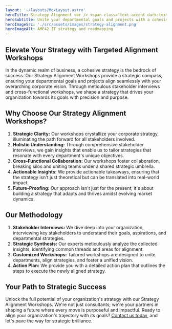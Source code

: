 ```yaml
---
layout: '~/layouts/MdxLayout.astro'
heroTitle: Strategy Alignment <br /> <span class="text-accent dark:text-white highlight">Workshops</span>
heroSubtitle: Unite your departmental goals and projects with a cohesive corporate strategy through our Strategy Alignment Workshops. With stakeholder interviews and cross-functional workshops, we create actionable insights, fostering collaboration and adaptability. Transform your vision into reality - partner with us for strategic success.
heroImageSrc: './src/assets/images/strategy-alignment.png'
heroImageAlt: AMP42 IT strategy and roadmapping
---
```


## **Elevate Your Strategy with Targeted Alignment Workshops**

In the dynamic realm of business, a cohesive strategy is the bedrock of success. Our Strategy Alignment Workshops provide a strategic compass, ensuring your departmental goals and projects align seamlessly with your overarching corporate vision. Through meticulous stakeholder interviews and cross-functional workshops, we shape a strategy that drives your organization towards its goals with precision and purpose.

## **Why Choose Our Strategy Alignment Workshops?**

1. **Strategic Clarity:** Our workshops crystallize your corporate strategy, illuminating the path forward for all stakeholders involved.
2. **Holistic Understanding:** Through comprehensive stakeholder interviews, we gain insights that enable us to tailor strategies that resonate with every department's unique objectives.
3. **Cross-Functional Collaboration:** Our workshops foster collaboration, breaking silos and uniting teams under a shared strategic umbrella.
4. **Actionable Insights:** We provide actionable takeaways, ensuring that the strategy isn't just theoretical but can be translated into real-world impact.
5. **Future-Proofing:** Our approach isn't just for the present; it's about building a strategy that adapts and thrives amidst evolving market dynamics.

## **Our Methodology**

1. **Stakeholder Interviews:** We dive deep into your organization, interviewing key stakeholders to understand their goals, aspirations, and departmental strategies.
2. **Strategic Synthesis:** Our experts meticulously analyze the collected insights, identifying common threads and areas for alignment.
3. **Customized Workshops:** Tailored workshops are designed to unite departments, align strategies, and foster a unified vision.
4. **Action Plan:** We provide you with a detailed action plan that outlines the steps to execute the newly aligned strategy.

## **Your Path to Strategic Success**

Unlock the full potential of your organization's strategy with our Strategy Alignment Workshops. We're not just consultants; we're your partners in shaping a future where every move is purposeful and impactful. Ready to align your organization's trajectory with its goals? [Contact us today](https://www.amp42.com), and let's pave the way for strategic brilliance.

